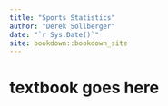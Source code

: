```yaml
--- 
title: "Sports Statistics"
author: "Derek Sollberger"
date: "`r Sys.Date()`"
site: bookdown::bookdown_site
---
```


# textbook goes here

